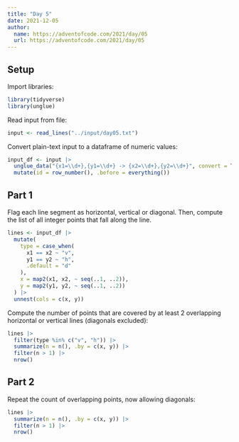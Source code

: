 ```yaml
---
title: "Day 5"
date: 2021-12-05
author:
  name: https://adventofcode.com/2021/day/05
  url: https://adventofcode.com/2021/day/05
---
```


## Setup

Import libraries:

```r

library(tidyverse)
library(unglue)

```

Read input from file:

```r

input <- read_lines("../input/day05.txt")

```

Convert plain-text input to a dataframe of numeric values:

```r

input_df <- input |> 
  unglue_data("{x1=\\d+},{y1=\\d+} -> {x2=\\d+},{y2=\\d+}", convert = TRUE) |> 
  mutate(id = row_number(), .before = everything())

```


## Part 1

Flag each line segment as horizontal, vertical or diagonal. Then, compute the list of all integer points that fall along the line.

```r

lines <- input_df |> 
  mutate(
    type = case_when(
      x1 == x2 ~ "v",
      y1 == y2 ~ "h",
      .default = "d"
    ),
    x = map2(x1, x2, ~ seq(..1, ..2)),
    y = map2(y1, y2, ~ seq(..1, ..2))
  ) |> 
  unnest(cols = c(x, y))

```

Compute the number of points that are covered by at least 2 overlapping horizontal or vertical lines (diagonals excluded):

```r

lines |> 
  filter(type %in% c("v", "h")) |> 
  summarize(n = n(), .by = c(x, y)) |> 
  filter(n > 1) |> 
  nrow()

```

## Part 2

Repeat the count of overlapping points, now allowing diagonals:

```r

lines |> 
  summarize(n = n(), .by = c(x, y)) |> 
  filter(n > 1) |> 
  nrow()

```



